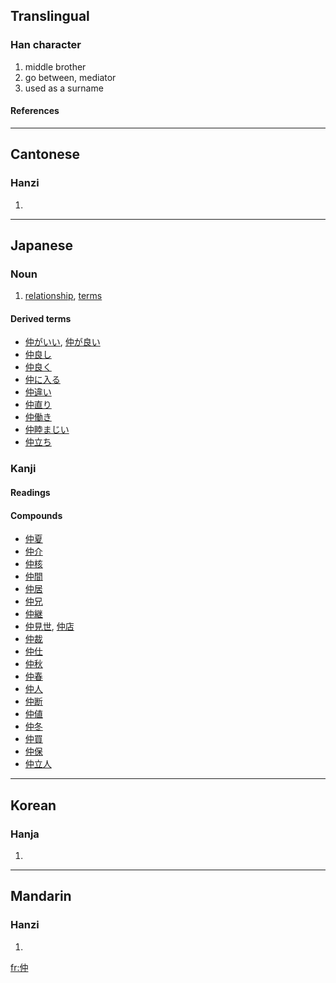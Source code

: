 ==Translingual==
===Han character===
{{Han char|rn=9|rad=人|as=04|sn=6|four=2520<sub>6</sub>|canj=人中 (OL), X人中 (XOL)}}
# middle brother
# go between, mediator
# used as a surname
====References====
{{Han ref|kx=0094.110|dkj=00403|dj=0200.030|hdz=10121.070|uh=4EF2|ud=20210|bh=A5F2|bd=42482}}
----
==Cantonese==
===Hanzi===
{{yue-hanzi|jyut=|y=jung6}}
# {{defn|Cantonese}}
----
==Japanese==
===Noun===
{{ja-noun|k|hira=なか|rom=naka}}
# [[relationship]], [[terms]]
====Derived terms====
* [[仲がいい]], [[仲が良い]]
* [[仲良し]]
* [[仲良く]]
* [[仲に入る]]
* [[仲違い]]
* [[仲直り]]
* [[仲働き]]
* [[仲睦まじい]]
* [[仲立ち]]
===Kanji===
{{ja-kanji|grade=4|rs=人04}}
====Readings====
{{ja-readings|on=[[ちゅう]] ([[chū]])|kun=[[なか]] ([[naka]])}}
====Compounds====
* [[仲夏]]
* [[仲介]]
* [[仲核]]
* [[仲間]]
* [[仲居]]
* [[仲兄]]
* [[仲継]]
* [[仲見世]], [[仲店]]
* [[仲裁]]
* [[仲仕]]
* [[仲秋]]
* [[仲春]]
* [[仲人]]
* [[仲断]]
* [[仲値]]
* [[仲冬]]
* [[仲買]]
* [[仲保]]
* [[仲立人]]
----

==Korean==
===Hanja===
{{ko-hanja|hangeul=중|rv=jung|mr=chung}}
# {{defn|Korean}}
----
==Mandarin==
===Hanzi===
{{cmn-hanzi|pin=[[zhòng]] ([[zhong4]])|wg=chung<sup>4</sup>}}
# {{defn|Mandarin}}

[[fr:仲]]